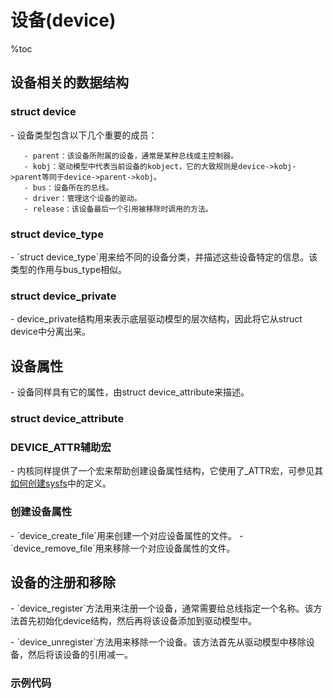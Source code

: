 = 设备(device) =

%toc

== 设备相关的数据结构 ==
=== struct device ===
- 设备类型包含以下几个重要的成员：
    - parent：该设备所附属的设备，通常是某种总线或主控制器。
    - kobj：驱动模型中代表当前设备的kobject，它的大致规则是device->kobj->parent等同于device->parent->kobj。
    - bus：设备所在的总线。
    - driver：管理这个设备的驱动。
    - release：该设备最后一个引用被移除时调用的方法。
{{{class="brush:c"
struct device {
	struct device		    *parent;

	struct device_private	*p;

	struct kobject          kobj;
	const  char		        *init_name; /* initial name of the device */
	struct device_type	    *type;

	struct mutex		    mutex;	

	struct bus_type	        *bus;		/* type of bus device is on */
	struct device_driver    *driver;	/* which driver has allocated this device */
	void		            *platform_data;	/* Platform specific data, device core doesn't touch it */
	struct dev_pm_info	    power;

#ifdef CONFIG_NUMA
	int		                numa_node;	/* NUMA node this device is close to */
#endif
	u64		                *dma_mask;	/* dma mask (if dma'able device) */
	u64		                coherent_dma_mask;

	struct device_dma_parameters    *dma_parms;

	struct list_head	    dma_pools;	/* dma pools (if dma'ble) */

	struct dma_coherent_mem	*dma_mem;   /* internal for coherent mem override */
	struct dev_archdata	archdata;       /* arch specific additions */
	dev_t			        devt;	    /* dev_t, creates the sysfs "dev" */

	spinlock_t		        devres_lock;
	struct list_head	    devres_head;

	struct klist_node	    knode_class;
	struct class		    *class;
	const struct attribute_group    **groups;	/* optional groups */

	void	(*release)(struct device *dev);
};
}}}

=== struct device_type ===
- `struct device_type`用来给不同的设备分类，并描述这些设备特定的信息。该类型的作用与bus_type相似。
{{{class="brush:c"
struct device_type {
	const char *name;
	const struct attribute_group **groups;
	int (*uevent)(struct device *dev, struct kobj_uevent_env *env);
	char *(*devnode)(struct device *dev, mode_t *mode);
	void (*release)(struct device *dev);

	const struct dev_pm_ops *pm;
};
}}}

=== struct device_private ===
- device_private结构用来表示底层驱动模型的层次结构，因此将它从struct device中分离出来。
{{{class="brush:c"
struct device_private {
	struct klist klist_children;
	struct klist_node knode_parent;
	struct klist_node knode_driver;
	struct klist_node knode_bus;
	void *driver_data;
	struct device *device;
};
}}}

== 设备属性 ==
- 设备同样具有它的属性，由struct device_attribute来描述。

=== struct device_attribute ===
{{{class="brush:c"
struct device_attribute {
	struct attribute	attr;
	ssize_t (*show)(struct device *dev, struct device_attribute *attr,
			        char *buf);
	ssize_t (*store)(struct device *dev, struct device_attribute *attr,
			        const char *buf, size_t count);
};
}}}

=== DEVICE_ATTR辅助宏 ===
- 内核同样提供了一个宏来帮助创建设备属性结构，它使用了_ATTR宏，可参见其[[如何创建sysfs]]中的定义。
{{{class="brush:c"
#define DEVICE_ATTR(_name, _mode, _show, _store) \
struct device_attribute dev_attr_##_name = __ATTR(_name, _mode, _show, _store)
}}}

=== 创建设备属性 ===
- `device_create_file`用来创建一个对应设备属性的文件。
- `device_remove_file`用来移除一个对应设备属性的文件。

== 设备的注册和移除 ==
- `device_register`方法用来注册一个设备，通常需要给总线指定一个名称。该方法首先初始化device结构，然后再将该设备添加到驱动模型中。
{{{class="brush:c"
int device_register(struct device *dev)
{
	device_initialize(dev);
	return device_add(dev);
}
}}}

- `device_unregister`方法用来移除一个设备。该方法首先从驱动模型中移除设备，然后将该设备的引用减一。
{{{class="brush:c"
void device_unregister(struct device *dev)
{
	device_del(dev);
	put_device(dev);
}
}}}

=== 示例代码 ===
{{{class="brush:c"
// 声明一个device实例
struct device ldd_bus = {
 .init_name = "ldd0",
 .release = ldd_bus_release
}; 

// 注册一个设备
int register_device() {
    int ret = device_register(&ldd_bus);
    return ret;
}

// 移除一个设备
void unregister_device() {
    device_unregister(&ldd_bus);
}
}}}
